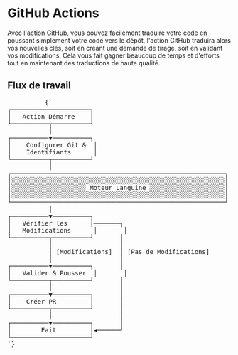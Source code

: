 # GitHub Actions

Avec l'action GitHub, vous pouvez facilement traduire votre code en poussant simplement votre code vers le dépôt, l'action GitHub traduira alors vos nouvelles clés, soit en créant une demande de tirage, soit en validant vos modifications.
Cela vous fait gagner beaucoup de temps et d'efforts tout en maintenant des traductions de haute qualité.


## Flux de travail
<div className="flex flex-col items-center justify-center p-4 mt-10 h-[400px] sm:h-[500px] md:h-[650px]">
        <pre
          className="p-4 text-sm leading-5 scale-[0.5] sm:scale-[0.65] md:scale-90 transform-gpu"
          style={{
            fontFamily: "monospace",
            whiteSpace: "pre",
            textAlign: "left",
          }}
        >
          {`
┌─────────────────────┐
│   Action Démarre    │
└──────────┬──────────┘
           │
┌──────────▼──────────┐
│    Configurer Git &  │
│    Identifiants      │
└──────────┬──────────┘
           │
┌─────────────────────────────────────────────────────────┐
│░░░░░░░░░░░░░░░░░░░░░░░░░░░░░░░░░░░░░░░░░░░░░░░░░░░░░░░░░│
│░░░░░░░░░░░░░░░░░░░░ Moteur Languine ░░░░░░░░░░░░░░░░░░░░│
│░░░░░░░░░░░░░░░░░░░░░░░░░░░░░░░░░░░░░░░░░░░░░░░░░░░░░░░░░│
└─────────────────────────────────────────────────────────┘
           │
┌──────────▼──────────┐
│   Vérifier les      │───────┐
│   Modifications      │       │
└──────────┬──────────┘       │
           │                  │
           │ [Modifications]  │ [Pas de Modifications]
           │                  │
┌──────────▼──────────┐       │
│   Valider & Pousser  │       │
└──────────┬──────────┘       │
           │                  │
┌──────────▼──────────┐       │
│    Créer PR         │       │
└──────────┬──────────┘       │
           │                  │
┌──────────▼──────────┐       │
│        Fait         │◄──────┘
└─────────────────────┘
`}
        </pre>
      </div>
